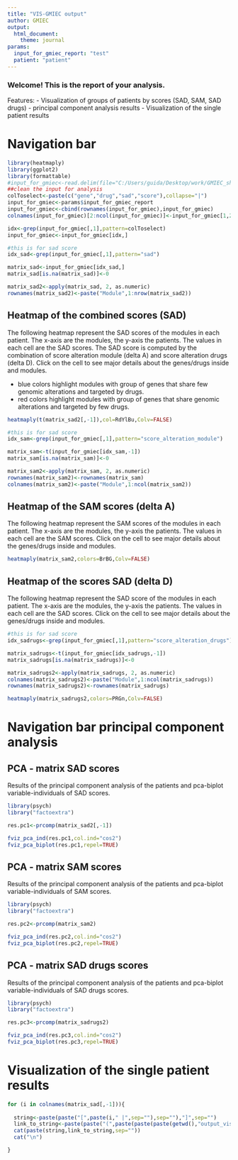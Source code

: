 ```yaml
---
title: "VIS-GMIEC output"
author: GMIEC
output: 
  html_document:
    theme: journal
params: 
  input_for_gmiec_report: "test"
  patient: "patient"
---
```




### Welcome! This is the report of your analysis.

Features:
- Visualization of groups of patients by scores (SAD, SAM, SAD drugs) 
- principal component analysis results
- Visualization of the single patient results

# Navigation bar {.tabset}

```r
library(heatmaply)
library(ggplot2)
library(formattable)
#input_for_gmiec<-read.delim(file="C:/Users/guida/Desktop/work/GMIEC_shiny/Analysis_GMIEC_main_results.txt")
##clean the input for analysis
colToselect<-paste(c("gene","drug","sad","score"),collapse="|")
input_for_gmiec<-params$input_for_gmiec_report
input_for_gmiec<-cbind(rownames(input_for_gmiec),input_for_gmiec)
colnames(input_for_gmiec)[2:ncol(input_for_gmiec)]<-input_for_gmiec[1,2:ncol(input_for_gmiec)]

idx<-grep(input_for_gmiec[,1],pattern=colToselect)
input_for_gmiec<-input_for_gmiec[idx,]

#this is for sad score
idx_sad<-grep(input_for_gmiec[,1],pattern="sad")

matrix_sad<-input_for_gmiec[idx_sad,]
matrix_sad[is.na(matrix_sad)]<-0

matrix_sad2<-apply(matrix_sad, 2, as.numeric)
rownames(matrix_sad2)<-paste("Module",1:nrow(matrix_sad2))
```

## Heatmap of the combined scores (SAD) 

The following heatmap represent the SAD scores of the modules in each patient. The x-axis are the modules, the y-axis the patients. The values in each cell are the SAD scores. The SAD score is computed by the combination of score alteration module (delta A) and score alteration drugs (delta D). Click on the cell to see major details about the genes/drugs inside and modules.

- blue colors highlight modules with group of genes that share few genomic alterations and targeted by drugs.
- red colors highlight modules with group of genes that share  genomic alterations and targeted by few drugs.

```r
heatmaply(t(matrix_sad2[,-1]),col=RdYlBu,Colv=FALSE)
```

```r
#this is for sad score
idx_sam<-grep(input_for_gmiec[,1],pattern="score_alteration_module")

matrix_sam<-t(input_for_gmiec[idx_sam,-1])
matrix_sam[is.na(matrix_sam)]<-0

matrix_sam2<-apply(matrix_sam, 2, as.numeric)
rownames(matrix_sam2)<-rownames(matrix_sam)
colnames(matrix_sam2)<-paste("Module",1:ncol(matrix_sam2))
```

## Heatmap of the SAM scores (delta A)

The following heatmap represent the SAM scores of the modules in each patient. The x-axis are the modules, the y-axis the patients. The values in each cell are the SAM scores. Click on the cell to see major details about the genes/drugs inside and modules.

```r
heatmaply(matrix_sam2,colors=BrBG,Colv=FALSE)
```

## Heatmap of the scores SAD (delta D)
The following heatmap represent the SAD score of the modules in each patient. The x-axis are the modules, the y-axis the patients. The values in each cell are the SAD scores. Click on the cell to see major details about the genes/drugs inside and modules.

```r
#this is for sad score
idx_sadrugs<-grep(input_for_gmiec[,1],pattern="score_alteration_drugs")

matrix_sadrugs<-t(input_for_gmiec[idx_sadrugs,-1])
matrix_sadrugs[is.na(matrix_sadrugs)]<-0

matrix_sadrugs2<-apply(matrix_sadrugs, 2, as.numeric)
colnames(matrix_sadrugs2)<-paste("Module",1:ncol(matrix_sadrugs))
rownames(matrix_sadrugs2)<-rownames(matrix_sadrugs)
```

```r
heatmaply(matrix_sadrugs2,colors=PRGn,Colv=FALSE)
```

# Navigation bar principal component analysis {.tabset}

## PCA - matrix SAD scores
Results of the principal component analysis of the patients and pca-biplot variable-individuals of SAD scores.
```r
library(psych)
library("factoextra")

res.pc1<-prcomp(matrix_sad2[,-1])

fviz_pca_ind(res.pc1,col.ind="cos2")
fviz_pca_biplot(res.pc1,repel=TRUE)
```

## PCA - matrix SAM scores
Results of the principal component analysis of the patients and pca-biplot variable-individuals of SAM scores.
```r
library(psych)
library("factoextra")

res.pc2<-prcomp(matrix_sam2)

fviz_pca_ind(res.pc2,col.ind="cos2")
fviz_pca_biplot(res.pc2,repel=TRUE)
```

## PCA - matrix SAD drugs scores
Results of the principal component analysis of the patients and pca-biplot variable-individuals of SAD drugs scores.
```r
library(psych)
library("factoextra")

res.pc3<-prcomp(matrix_sadrugs2)

fviz_pca_ind(res.pc3,col.ind="cos2")
fviz_pca_biplot(res.pc3,repel=TRUE)
```

# Visualization of the single patient results {.tabset .tabset-fade .tabset-dropdown}

```r
for (i in colnames(matrix_sad[,-1])){
  
  string<-paste(paste("[",paste(i," |",sep=""),sep=""),"]",sep="")
  link_to_string<-paste(paste("(",paste(paste(paste(getwd(),"output_vis/",sep="/"),paste("report.",i,sep=""),sep=""),".html",sep=""),sep=""),")",sep="")
  cat(paste(string,link_to_string,sep=""))
  cat("\n")

}
```
